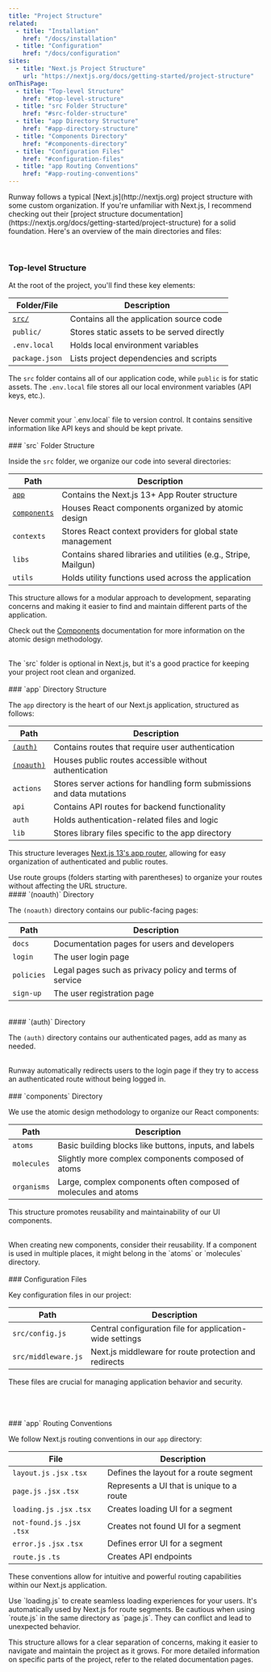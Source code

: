 ```yaml
---
title: "Project Structure"
related:
  - title: "Installation"
    href: "/docs/installation"
  - title: "Configuration"
    href: "/docs/configuration"
sites:
  - title: "Next.js Project Structure"
    url: "https://nextjs.org/docs/getting-started/project-structure"
onThisPage:
  - title: "Top-level Structure"
    href: "#top-level-structure"
  - title: "src Folder Structure"
    href: "#src-folder-structure"
  - title: "app Directory Structure"
    href: "#app-directory-structure"
  - title: "Components Directory"
    href: "#components-directory"
  - title: "Configuration Files"
    href: "#configuration-files"
  - title: "app Routing Conventions"
    href: "#app-routing-conventions"
---
```



<p>
    Runway follows a typical [Next.js](http://nextjs.org) project structure with some custom organization. If you're unfamiliar with Next.js, I recommend checking out their [project structure documentation](https://nextjs.org/docs/getting-started/project-structure) for a solid foundation.
    Here's an overview of the main directories and files:
</p>

<br />
<Divider />

<div id="top-level-structure" />

### Top-level Structure

At the root of the project, you'll find these key elements:

| Folder/File                     | Description                                |
|---------------------------------|--------------------------------------------|
| [`src/`](#src-folder-structure) | Contains all the application source code   |
| `public/`                       | Stores static assets to be served directly |
| `.env.local`                    | Holds local environment variables          |
| `package.json`                  | Lists project dependencies and scripts     |

The `src` folder contains all of our application code, while `public` is for static assets. The `.env.local` file stores all
our local environment variables (API keys, etc.).

<br />

<Warning>
    Never commit your `.env.local` file to version control. It contains sensitive information like API keys and should be kept private.
</Warning>

<br />
<br />
<Divider />

<div id="src-folder-structure" />
### `src` Folder Structure

Inside the `src` folder, we organize our code into several directories:

| Path                                  | Description                                                     |
|---------------------------------------|-----------------------------------------------------------------|
| [`app`](#app-directory-structure)     | Contains the Next.js 13+ App Router structure                   |
| [`components`](#components-directory) | Houses React components organized by atomic design              |
| `contexts`                            | Stores React context providers for global state management      |
| `libs`                                | Contains shared libraries and utilities (e.g., Stripe, Mailgun) |
| `utils`                               | Holds utility functions used across the application             |

This structure allows for a modular approach to development, separating concerns and making it easier to find and maintain different parts of the application.

Check out the [Components](/docs/components) documentation for more information on the atomic design methodology.

<br />

<Info>
    The `src` folder is optional in Next.js, but it's a good practice for keeping your project root clean and organized.
</Info>

<br />
<br />
<Divider />

<div id="app-directory-structure" />
### `app` Directory Structure

The `app` directory is the heart of our Next.js application, structured as follows:

| Path                            | Description                                                            |
|---------------------------------|------------------------------------------------------------------------|
| [`(auth)`](#auth-directory)     | Contains routes that require user authentication                       |
| [`(noauth)`](#noauth-directory) | Houses public routes accessible without authentication                 |
| `actions`                       | Stores server actions for handling form submissions and data mutations |
| `api`                           | Contains API routes for backend functionality                          |
| `auth`                          | Holds authentication-related files and logic                           |
| `lib`                           | Stores library files specific to the app directory                     |

This structure leverages [Next.js 13's app router](https://nextjs.org/docs/app), allowing for easy organization of authenticated and public routes.

<Tip>
    Use route groups (folders starting with parentheses) to organize your routes without affecting the URL structure.
</Tip>

<br />

<div id="noauth-directory" />
#### `(noauth)` Directory

The `(noauth)` directory contains our public-facing pages:

| Path       | Description                                             |
|------------|---------------------------------------------------------|
| `docs`     | Documentation pages for users and developers            |
| `login`    | The user login page                                     |
| `policies` | Legal pages such as privacy policy and terms of service |
| `sign-up`  | The user registration page                              |

<br />

<div id="auth-directory" />
#### `(auth)` Directory

The `(auth)` directory contains our authenticated pages, add as many as needed.

<br />

<Info>
    Runway automatically redirects users to the login page if they try to access an authenticated route without being logged in.
</Info>

<br />
<br />
<Divider />

<div id="components-directory" />
### `components` Directory

We use the atomic design methodology to organize our React components:

| Path        | Description                                                     |
|-------------|-----------------------------------------------------------------|
| `atoms`     | Basic building blocks like buttons, inputs, and labels          |
| `molecules` | Slightly more complex components composed of atoms              |
| `organisms` | Large, complex components often composed of molecules and atoms |

This structure promotes reusability and maintainability of our UI components.

<br />

<Tip>
    When creating new components, consider their reusability. If a component is used in multiple places, it might belong in the `atoms` or `molecules` directory.
</Tip>

<br />
<br />
<Divider />

<div id="configuration-files" />
### Configuration Files

Key configuration files in our project:

| Path                | Description                                              |
|---------------------|----------------------------------------------------------|
| `src/config.js`     | Central configuration file for application-wide settings |
| `src/middleware.js` | Next.js middleware for route protection and redirects    |

These files are crucial for managing application behavior and security.

<br />
<br />
<br />
<Divider />

<div id="app-routing-conventions" />
### `app` Routing Conventions

We follow Next.js routing conventions in our `app` directory:

| File                         | Description                               |
|------------------------------|-------------------------------------------|
| `layout.js` `.jsx` `.tsx`    | Defines the layout for a route segment    |
| `page.js` `.jsx` `.tsx`      | Represents a UI that is unique to a route |
| `loading.js` `.jsx` `.tsx`   | Creates loading UI for a segment          |
| `not-found.js` `.jsx` `.tsx` | Creates not found UI for a segment        |
| `error.js` `.jsx` `.tsx`     | Defines error UI for a segment            |
| `route.js` `.ts`             | Creates API endpoints                     |

These conventions allow for intuitive and powerful routing capabilities within our Next.js application.

<Tip>
    Use `loading.js` to create seamless loading experiences for your users. It's automatically used by Next.js for route segments.
</Tip>

<Warning>
    Be cautious when using `route.js` in the same directory as `page.js`. They can conflict and lead to unexpected behavior.
</Warning>


<br />

This structure allows for a clear separation of concerns, making it easier to navigate and maintain the project as it grows. For more detailed information on specific parts of the project, refer to the related documentation pages.

<br />
